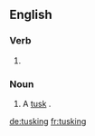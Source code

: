 ==English==

===Verb===
{{head|en|present participle}}

# {{present participle of|tusk|lang=en|nocat=1}}

===Noun===
{{en-noun}}

# {{lb|en|carpentry}} A [[tusk]] {{qual|projecting member|lang=en}}.

[[de:tusking]]
[[fr:tusking]]